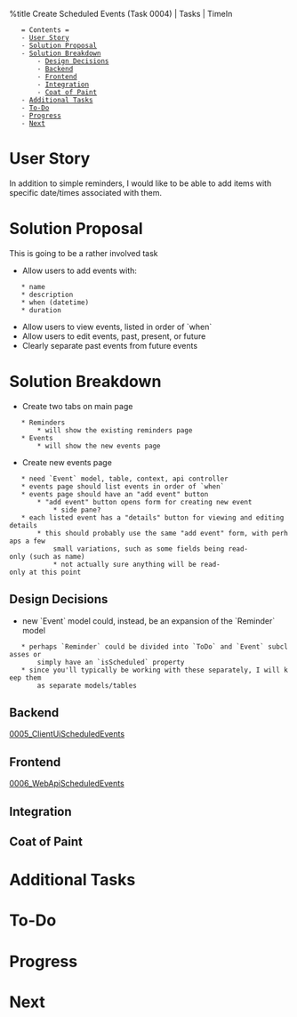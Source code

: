%title Create Scheduled Events (Task 0004) | Tasks | TimeIn

    = Contents =
    - [[#User Story|User Story]]
    - [[#Solution Proposal|Solution Proposal]]
    - [[#Solution Breakdown|Solution Breakdown]]
        - [[#Solution Breakdown#Design Decisions|Design Decisions]]
        - [[#Solution Breakdown#Backend|Backend]]
        - [[#Solution Breakdown#Frontend|Frontend]]
        - [[#Solution Breakdown#Integration|Integration]]
        - [[#Solution Breakdown#Coat of Paint|Coat of Paint]]
    - [[#Additional Tasks|Additional Tasks]]
    - [[#To-Do|To-Do]]
    - [[#Progress|Progress]]
    - [[#Next|Next]]

= User Story =
In addition to simple reminders, I would like to be able to add items with
specific date/times associated with them.
= Solution Proposal =
This is going to be a rather involved task
* Allow users to add events with:
    * name
    * description
    * when (datetime)
    * duration
* Allow users to view events, listed in order of `when`
* Allow users to edit events, past, present, or future
* Clearly separate past events from future events
= Solution Breakdown =
* Create two tabs on main page
    * Reminders
        * will show the existing reminders page
    * Events
        * will show the new events page
* Create new events page
    * need `Event` model, table, context, api controller
    * events page should list events in order of `when`
    * events page should have an "add event" button
        * "add event" button opens form for creating new event
            * side pane?
    * each listed event has a "details" button for viewing and editing details
        * this should probably use the same "add event" form, with perhaps a few
            small variations, such as some fields being read-only (such as name)
            * not actually sure anything will be read-only at this point
== Design Decisions ==
* new `Event` model could, instead, be an expansion of the `Reminder` model
    * perhaps `Reminder` could be divided into `ToDo` and `Event` subclasses or
        simply have an `isScheduled` property
    * since you'll typically be working with these separately, I will keep them
        as separate models/tables
== Backend ==
[[0005_ClientUiScheduledEvents]]
== Frontend ==
[[0006_WebApiScheduledEvents]]
== Integration ==
== Coat of Paint ==
= Additional Tasks =
= To-Do =
= Progress =
= Next =


